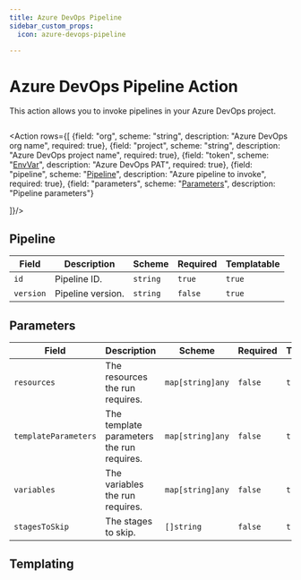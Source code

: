 ```yaml
---
title: Azure DevOps Pipeline
sidebar_custom_props:
  icon: azure-devops-pipeline

---
```



# <Icon name="azure-devops"/> Azure DevOps Pipeline Action

This action allows you to invoke pipelines in your Azure DevOps project.

```yaml title="invoke-azure-devops-pipeline.yaml" file=<rootDir>/modules/mission-control/fixtures/playbooks/azure-devops.yaml

```

<Action rows={[
  {field: "org", scheme: "string", description: "Azure DevOps org name", required: true},
  {field: "project", scheme: "string", description: "Azure DevOps project name", required: true},
  {field: "token", scheme: "[EnvVar](/reference/env-var)", description: "Azure DevOps PAT", required: true},
  {field: "pipeline", scheme: "[Pipeline](#pipeline)", description: "Azure pipeline to invoke", required: true},
  {field: "parameters", scheme: "[Parameters](#parameters)", description: "Pipeline parameters"}

]}/>

## Pipeline

| Field     | Description       | Scheme   | Required | Templatable |
| --------- | ----------------- | -------- | -------- | ----------- |
| `id`      | Pipeline ID.      | `string` | `true`   | `true`      |
| `version` | Pipeline version. | `string` | `false`  | `true`      |

## Parameters

| Field                | Description                               | Scheme           | Required | Templatable |
| -------------------- | ----------------------------------------- | ---------------- | -------- | ----------- |
| `resources`          | The resources the run requires.           | `map[string]any` | `false`  | `true`      |
| `templateParameters` | The template parameters the run requires. | `map[string]any` | `false`  | `true`      |
| `variables`          | The variables the run requires.           | `map[string]any` | `false`  | `true`      |
| `stagesToSkip`       | The stages to skip.                       | `[]string`       | `false`  | `true`      |

## Templating

<Templating />
